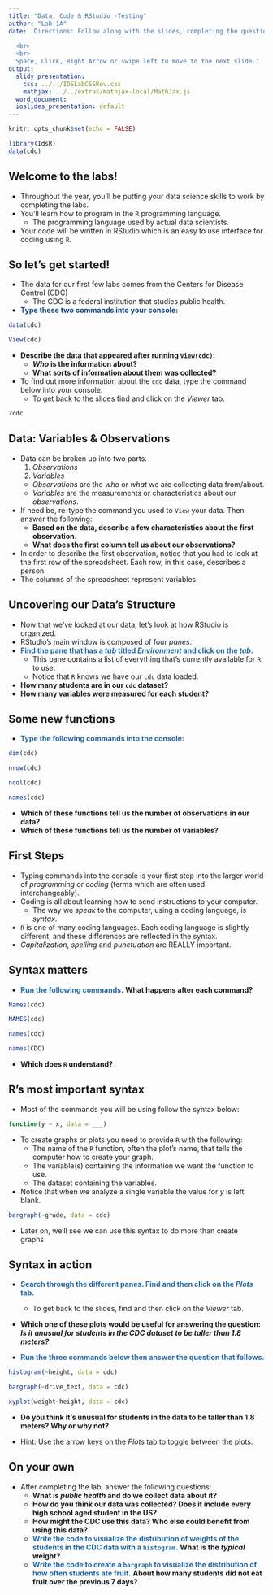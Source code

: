```yaml
---
title: "Data, Code & RStudio -Testing"
author: "Lab 1A"
date: 'Directions: Follow along with the slides, completing the questions in <font color=#25679E><b>blue</b></font> on your computer, and answering the questions in **red** in your journal.  
  
  <br>
  <br>
  Space, Click, Right Arrow or swipe left to move to the next slide.'
output:
  slidy_presentation:
    css: ../../IDSLabCSSRev.css
    mathjax: ../../extras/mathjax-local/MathJax.js
  word_document:
  ioslides_presentation: default
---
```


```r
knitr::opts_chunk$set(echo = FALSE)
```

```r
library(IdsR)
data(cdc)
```

## Welcome to the labs!

- Throughout the year, you'll be putting your data science skills to work by completing the labs.
- You'll learn how to program in the `R` programming language.
    - The programming language used by actual data scientists.
- Your code will be written in RStudio which is an easy to use interface for coding using `R`.


## So let's get started!

- The data for our first few labs comes from the Centers for Disease Control (CDC)
    - The CDC is a federal institution that studies public health.
- <font color=#10437F><b>Type these two commands into your console:</b></font>

```r
data(cdc)
```
```r
View(cdc)
```
  
- **Describe the data that appeared after running `View(cdc)`:** 
    - **_Who_ is the information about?**
    - **What sorts of information about them was collected?**

- To find out more information about the `cdc` data, type the command below into your console.
  - To get back to the slides find and click on the _Viewer_ tab.

```r
?cdc
```



## Data: Variables & Observations

- Data can be broken up into two parts. 
    1. _Observations_
    2. _Variables_

  - _Observations_ are the _who_ or _what_ we are collecting data from/about.
  - _Variables_ are the measurements or characteristics about our _observations_.
- If need be, re-type the command you used to `View` your data. Then answer the following:
    - **Based on the data, describe a few characteristics about the first observation.**
    - **What does the first column tell us about our observations?**  
    
- In order to describe the first observation, notice that you had to look at the first row of the spreadsheet. Each row, in this case, describes a person.
- The columns of the spreadsheet represent variables.

## Uncovering our Data's Structure

- Now that we've looked at our data, let's look at how RStudio is organized.
- RStudio's main window is composed of four _panes_.
- <font color=#25679E><b>Find the pane that has a _tab_ titled _Environment_ and click on the _tab_.</b></font>
    - This pane contains a list of everything that's currently available for `R` to use.
    - Notice that `R` knows we have our `cdc` data loaded.
- **How many students are in our `cdc` dataset?**
- **How many variables were measured for each student?**

  
## Some new functions

- <font color=#25679E><b>Type the following commands into the console:</b></font>

```r
dim(cdc)
```
```r
nrow(cdc)
```
```r
ncol(cdc)
```
```r
names(cdc)
```

- **Which of these functions tell us the number of observations in our data?**
- **Which of these functions tell us the number of variables?**


## First Steps

- Typing commands into the console is your first step into the larger world of _programming_ or _coding_ (terms which are often used interchangeably).
- Coding is all about learning how to send instructions to your computer.
    - The way we _speak_ to the computer, using a coding language, is _syntax_.
- `R` is one of many coding languages. Each coding language is slightly different, and these differences are reflected in the syntax.
- _Capitalization_, _spelling_ and _punctuation_ are REALLY important.


## Syntax matters

- <font color=#25679E><b>Run the following commands.</b></font> **What happens after each command?** 

```r
Names(cdc)
```
```r
NAMES(cdc)
```
```r
names(cdc)
```
```r
names(CDC)
```

- **Which does `R` understand?**

## R's most important syntax

- Most of the commands you will be using follow the syntax below:

```r
function(y ~ x, data = ___)
```

- To create graphs or plots you need to provide `R` with the following:
  - The name of the `R` function, often the plot’s name, that tells the computer how to create your graph.
  - The variable(s) containing the information we want the function to use.
  - The dataset containing the variables.
  
- Notice that when we analyze a single variable the value for _y_ is left blank. 

```r
bargraph(~grade, data = cdc)
```

- Later on, we’ll see we can use this syntax to do more than create graphs.

    

## Syntax in action

- <font color=#25679E><b>Search through the different panes. Find and then click on the _Plots_ tab.</b></font>
    - To get back to the slides, find and then click on the _Viewer_ tab.

- **Which one of these plots would be useful for answering the question: _Is it unusual for students in the CDC dataset to be taller than 1.8 meters?_**

- <font color=#25679E><b>Run the three commands below then answer the question that follows.</b></font>

```r
histogram(~height, data = cdc)
```
```r
bargraph(~drive_text, data = cdc)
```
```r
xyplot(weight~height, data = cdc)
```

- **Do you think it's unusual for students in the data to be taller than 1.8 meters? Why or why not?**

- Hint: Use the arrow keys on the _Plots_ tab to toggle between the plots.

## On your own

- After completing the lab, answer the following questions:
    - **What is _public health_ and do we collect data about it?**
    - **How do you think our data was collected? Does it include every high school aged student in the US?**
    - **How might the CDC use this data? Who else could benefit from using this data?**
    - <font color=#25679E><b>Write the code to visualize the distribution of weights of the students in the CDC data with a `histogram`.</b></font> **What is the _typical_ weight?**
    - <font color=#25679E><b>Write the code to create a `bargraph` to visualize the distribution of how often students ate fruit.</b></font> **About how many students did not eat fruit over the previous 7 days?**
